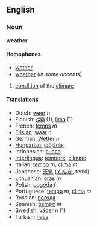 ==English==
===Noun===
'''weather'''

====Homophones====
*[[wether]]
*[[whether]] (''in some accents'')

# [[condition]] of the [[climate]]

====Translations====
*Dutch: [[weer]] ''n''
*Finnish: [[sää]] (1), [[ilma]] (1)
*French: [[temps]] ''m''
*[[Frisian]]: [[waar]] ''n''
*German: [[Wetter]] ''n''
*[[:hu:időjárás|Hungarian:]] [[időjárás]]
*Indonesian: [[cuaca]]
*[[Interlingua]]: [[tempore]], [[climate]]
*Italian: [[tempo]] ''m'', [[clima]] ''m''
*Japanese: [[天気]] ([[てんき]], tenki)
*Lithuanian: [[oras]] ''m''
*Polish: [[pogoda]] ''f''
*Portuguese: [[tempo]] ''m'', [[clima]] ''m''
*Russian: [[погода]]
*Spanish: [[tiempo]] ''m''
*Swedish: [[väder]] ''n'' (1)
*Turkish: [[hava]]